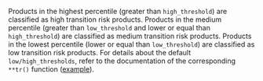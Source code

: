 Products in the highest percentile (greater than `high_threshold`) are classified 
as high transition risk products. Products in the medium percentile (greater 
than `low_threshold` and lower or equal than `high_threshold`) are classified as 
medium transition risk products. Products in the lowest percentile (lower or 
equal than `low_threshold`) are classified as low transition risk products. 
For details about the default `low/high_thresholds`, refer to the documentation of 
the corresponding `**tr()` function ([example](https://2degreesinvesting.github.io/tiltIndicator/reference/xctr.html#ref-usage)).
